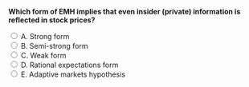 ::: {.question-block}

<form onsubmit="event.preventDefault(); checkAnswer('module5_mcq_q4')" data-correct-answer="A">
<strong style="display: block;">Which form of EMH implies that even insider (private) information is reflected in stock prices?</strong>

<label><input type="radio" name="module5_mcq_q4" value="A"> A. Strong form</label><br>
<label><input type="radio" name="module5_mcq_q4" value="B"> B. Semi-strong form</label><br>
<label><input type="radio" name="module5_mcq_q4" value="C"> C. Weak form</label><br>
<label><input type="radio" name="module5_mcq_q4" value="D"> D. Rational expectations form</label><br>
<label><input type="radio" name="module5_mcq_q4" value="E"> E. Adaptive markets hypothesis</label><br>
</form>

<div id="feedback-module5_mcq_q4" class="feedback" data-status="" style="display:none;">
✅ Correct: A. Strong-form efficiency assumes even insider information is incorporated into prices.
</div>

:::